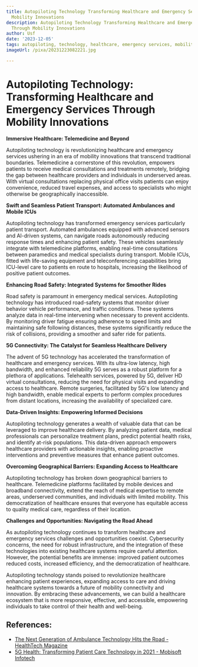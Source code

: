 ```yaml
---
title: Autopiloting Technology Transforming Healthcare and Emergency Services Through
  Mobility Innovations
description: Autopiloting Technology Transforming Healthcare and Emergency Services
  Through Mobility Innovations
author: Usf
date: '2023-12-05'
tags: autopiloting, technology, healthcare, emergency services, mobility innovations
imageUrl: /pixa/20231223082221.jpg

---
```

# Autopiloting Technology: Transforming Healthcare and Emergency Services Through Mobility  Innovations

**Immersive Healthcare: Telemedicine  and Beyond**

Autopiloting technology is revolutionizing healthcare and emergency services ushering in an era of mobility innovations that transcend traditional boundaries. Telemedicine a cornerstone of this revolution, empowers patients to receive medical consultations and treatments  remotely, bridging the gap between  healthcare providers and  individuals  in underserved areas. With virtual  consultations replacing  physical office visits patients can  enjoy convenience, reduced travel expenses, and access to specialists who might otherwise be geographically inaccessible.

**Swift  and Seamless Patient  Transport: Automated  Ambulances and Mobile ICUs**

Autopiloting technology has transformed emergency services particularly patient transport. Automated ambulances equipped with advanced sensors  and AI-driven systems, can navigate  roads autonomously reducing response times and enhancing patient safety. These vehicles seamlessly integrate with telemedicine platforms, enabling real-time consultations between paramedics and  medical  specialists  during transport. Mobile ICUs, fitted with  life-saving equipment and teleconferencing capabilities bring ICU-level care to patients  en  route to  hospitals, increasing the likelihood of positive  patient outcomes.

**Enhancing Road Safety: Integrated Systems for Smoother Rides**

Road safety is paramount in emergency medical  services. Autopiloting technology  has introduced road-safety systems that monitor driver behavior vehicle performance, and traffic conditions. These systems analyze data in real-time intervening when necessary to prevent accidents.  By monitoring driver fatigue ensuring adherence to speed limits and maintaining safe following distances, these systems significantly reduce  the risk of collisions, providing a smoother and safer  ride for patients.

**5G Connectivity: The Catalyst for Seamless Healthcare Delivery**

The  advent of 5G technology has accelerated the transformation  of healthcare and emergency services. With its ultra-low latency, high bandwidth, and enhanced reliability  5G serves as a robust platform for a plethora of applications. Telehealth services, powered by 5G, deliver HD virtual consultations,  reducing the need for physical visits and expanding  access to healthcare. Remote surgeries, facilitated by 5G's low latency and high bandwidth,  enable medical experts to perform complex procedures from distant locations, increasing the  availability of specialized care.

**Data-Driven Insights: Empowering Informed Decisions**

Autopiloting technology generates a wealth of valuable data that can be leveraged to improve healthcare delivery. By analyzing patient data,  medical professionals can personalize treatment plans, predict potential health  risks, and identify at-risk populations. This  data-driven approach empowers healthcare providers with actionable insights, enabling proactive interventions and preventive measures that enhance patient outcomes.

**Overcoming Geographical Barriers: Expanding  Access to  Healthcare**

Autopiloting technology has broken down geographical barriers to healthcare. Telemedicine platforms  facilitated  by  mobile devices and broadband connectivity, extend the reach of medical expertise to remote areas, underserved communities,  and individuals with limited mobility. This democratization of healthcare ensures that everyone has equitable access to quality medical care, regardless of their location.

**Challenges and Opportunities: Navigating the Road Ahead**

As autopiloting technology continues to transform healthcare and emergency services challenges  and  opportunities coexist. Cybersecurity concerns, the need for robust infrastructure,  and  the integration of these technologies into existing healthcare systems  require careful attention. However, the potential benefits are immense: improved patient outcomes reduced  costs, increased efficiency, and  the democratization of healthcare.

Autopiloting technology stands poised to revolutionize healthcare enhancing patient experiences, expanding access to  care and  driving healthcare systems  towards a future of mobility connectivity and innovation. By embracing these advancements, we can build a healthcare ecosystem that is more responsive, effective, and accessible, empowering individuals to take control  of their health and well-being.

## References:
- [The Next Generation of Ambulance Technology Hits the Road - HealthTech Magazine](https://healthtechmagazine.net/article/2017/04/next-generation-ambulance-technology-hits-road)
- [5G Health: Transforming Patient Care Technology in 2021 - Mobisoft Infotech](https://mobisoftinfotech.com/resources/blog/emerging-patient-care-technology/)
